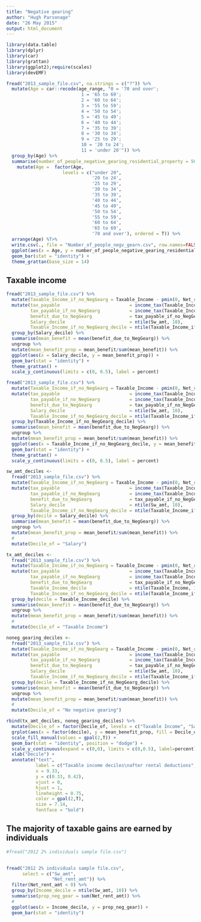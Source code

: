 ```yaml
---
title: "Negative gearing"
author: "Hugh Parsonage"
date: "26 May 2015"
output: html_document
---
```


```r
library(data.table)
library(dplyr)
library(car)
library(grattan)
library(ggplot2);require(scales)
library(devEMF)

fread("2013_sample_file.csv", na.strings = c("?")) %>% 
  mutate(Age = car::recode(age_range, "0 = '70 and over';
                            1 = '65 to 69';
                            2 = '60 to 64';
                            3 = '55 to 59';
                            4 = '50 to 54';
                            5 = '45 to 49';
                            6 = '40 to 44';
                            7 = '35 to 39';
                            8 = '30 to 34';
                            9 = '25 to 29';
                            10 = '20 to 24';
                            11 = 'under 20'")) %>% 
  group_by(Age) %>%
  summarise(number_of_people_negative_gearing_residential_property = 50*sum(Net_rent_amt < 0)) %>%
    mutate(Age =  factor(Age,
                     levels = c("under 20",
                                '20 to 24',
                                '25 to 29',
                                '30 to 34',
                                '35 to 39',
                                '40 to 44',
                                '45 to 49',
                                '50 to 54',
                                '55 to 59',
                                '60 to 64',
                                '65 to 69',
                                '70 and over'), ordered = T)) %>%
  arrange(Age) %T>% 
  write.csv(., file = "Number_of_people_negv_gearn.csv", row.names=FALSE) %>%
  ggplot(aes(x = Age, y = number_of_people_negative_gearing_residential_property)) + 
  geom_bar(stat = "identity") +
  theme_grattan(base_size = 14) 
```

## Taxable income

```r
fread("2013_sample_file.csv") %>%
  mutate(Taxable_Income_if_no_NegGearg = Taxable_Income - pmin(0, Net_rent_amt)) %>% 
  mutate(tax_payable                          = income_tax(Taxable_Income),
         tax_payable_if_no_NegGearg           = income_tax(Taxable_Income_if_no_NegGearg),
         benefit_due_to_NegGearg              = tax_payable_if_no_NegGearg - tax_payable,
         Salary_decile                        = ntile(Sw_amt, 10),
         Taxable_Income_if_no_NegGearg_decile = ntile(Taxable_Income_if_no_NegGearg,10)) %>%
  group_by(Salary_decile) %>%
  summarise(mean_benefit = mean(benefit_due_to_NegGearg)) %>%
  ungroup %>%
  mutate(mean_benefit_prop = mean_benefit/sum(mean_benefit)) %>%
  ggplot(aes(x = Salary_decile, y = mean_benefit_prop)) + 
  geom_bar(stat = "identity") + 
  theme_grattan() + 
  scale_y_continuous(limits = c(0, 0.5), label = percent)
```

```r
fread("2013_sample_file.csv") %>%
  mutate(Taxable_Income_if_no_NegGearg = Taxable_Income - pmin(0, Net_rent_amt)) %>% 
  mutate(tax_payable                          = income_tax(Taxable_Income),
         tax_payable_if_no_NegGearg           = income_tax(Taxable_Income_if_no_NegGearg),
         benefit_due_to_NegGearg              = tax_payable_if_no_NegGearg - tax_payable,
         Salary_decile                        = ntile(Sw_amt, 10),
         Taxable_Income_if_no_NegGearg_decile = ntile(Taxable_Income_if_no_NegGearg,10)) %>%
  group_by(Taxable_Income_if_no_NegGearg_decile) %>%
  summarise(mean_benefit = mean(benefit_due_to_NegGearg)) %>%
  ungroup %>%
  mutate(mean_benefit_prop = mean_benefit/sum(mean_benefit)) %>%
  ggplot(aes(x = Taxable_Income_if_no_NegGearg_decile, y = mean_benefit_prop)) + 
  geom_bar(stat = "identity") + 
  theme_grattan() + 
  scale_y_continuous(limits = c(0, 0.5), label = percent)
```

```r
sw_amt_deciles <- 
  fread("2013_sample_file.csv") %>%
  mutate(Taxable_Income_if_no_NegGearg = Taxable_Income - pmin(0, Net_rent_amt)) %>% 
  mutate(tax_payable                          = income_tax(Taxable_Income),
         tax_payable_if_no_NegGearg           = income_tax(Taxable_Income_if_no_NegGearg),
         benefit_due_to_NegGearg              = tax_payable_if_no_NegGearg - tax_payable,
         Salary_decile                        = ntile(Sw_amt, 10),
         Taxable_Income_if_no_NegGearg_decile = ntile(Taxable_Income_if_no_NegGearg,10)) %>%
  group_by(decile = Salary_decile) %>%
  summarise(mean_benefit = mean(benefit_due_to_NegGearg)) %>%
  ungroup %>%
  mutate(mean_benefit_prop = mean_benefit/sum(mean_benefit)) %>%
  #
  mutate(Decile_of = "Salary")

tx_amt_deciles <- 
  fread("2013_sample_file.csv") %>%
  mutate(Taxable_Income_if_no_NegGearg = Taxable_Income - pmin(0, Net_rent_amt)) %>% 
  mutate(tax_payable                          = income_tax(Taxable_Income),
         tax_payable_if_no_NegGearg           = income_tax(Taxable_Income_if_no_NegGearg),
         benefit_due_to_NegGearg              = tax_payable_if_no_NegGearg - tax_payable,
         Taxable_Income_decile                = ntile(Taxable_Income, 10),
         Taxable_Income_if_no_NegGearg_decile = ntile(Taxable_Income_if_no_NegGearg,10)) %>%
  group_by(decile = Taxable_Income_decile) %>%
  summarise(mean_benefit = mean(benefit_due_to_NegGearg)) %>%
  ungroup %>%
  mutate(mean_benefit_prop = mean_benefit/sum(mean_benefit)) %>%
  #
  mutate(Decile_of = "Taxable Income")

noneg_gearing_deciles <- 
  fread("2013_sample_file.csv") %>%
  mutate(Taxable_Income_if_no_NegGearg = Taxable_Income - pmin(0, Net_rent_amt)) %>% 
  mutate(tax_payable                          = income_tax(Taxable_Income),
         tax_payable_if_no_NegGearg           = income_tax(Taxable_Income_if_no_NegGearg),
         benefit_due_to_NegGearg              = tax_payable_if_no_NegGearg - tax_payable,
         Salary_decile                        = ntile(Sw_amt, 10),
         Taxable_Income_if_no_NegGearg_decile = ntile(Taxable_Income_if_no_NegGearg,10)) %>%
  group_by(decile = Taxable_Income_if_no_NegGearg_decile) %>%
  summarise(mean_benefit = mean(benefit_due_to_NegGearg)) %>%
  ungroup %>%
  mutate(mean_benefit_prop = mean_benefit/sum(mean_benefit)) %>%
  #
  mutate(Decile_of = "No negative gearing")
```

```r
rbind(tx_amt_deciles, noneg_gearing_deciles) %>%
  mutate(Decile_of = factor(Decile_of, levels = c("Taxable Income", "Salary", "No negative gearing"))) %>%
  grplot(aes(x = factor(decile), y = mean_benefit_prop, fill = Decile_of)) + 
  scale_fill_manual(values = gpal(2,T)) +
  geom_bar(stat = "identity", position = "dodge") + 
  scale_y_continuous(expand = c(0,0), limits = c(0,0.5), label=percent) + 
  xlab("Decile") + 
  annotate("text",
           label = c("Taxable income deciles\nafter rental deductions", "Taxable income deciles\nbefore rental deductions"),
           x = 9.33,
           y = c(0.33, 0.42),
           vjust = 0,
           hjust = 1,
           lineheight = 0.75,
           color = gpal(2,T),
           size = 7.14,
           fontface = "bold")
```


## The majority of taxable gains are earned by individuals
```r
#fread("2012 2% individuals sample file.csv") 
  
```



```r
fread("2012 2% individuals sample file.csv",
      select = c("Sw_amt",
                 "Net_rent_amt")) %>%
  filter(Net_rent_amt < 0) %>%
  group_by(Income_decile = ntile(Sw_amt, 10)) %>%
  summarise(prop_neg_gear = sum(Net_rent_amt)) %>%
  #
  ggplot(aes(x = Income_decile, y = prop_neg_gear)) + 
  geom_bar(stat = "identity")
```